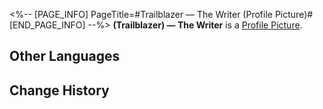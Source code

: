 <%-- [PAGE_INFO]
PageTitle=#Trailblazer — The Writer (Profile Picture)#
[END_PAGE_INFO] --%>
{{Item Infobox
|title       = (Trailblazer) &mdash; The Writer
|id          = 202036
|image       = Profile Picture (Trailblazer) &mdash; The Writer.png{{subst:void|<!--$UPLOAD:<<SpriteOutput/ItemFigures/AvatarHead/IconHead_202036.png>-<Profile Picture (Trailblazer) — The Writer.png>-<Item Icons>>-->}}
|type        = Profile Picture
|invCategory = 
|rarity      = 4
|effect      = 
|description = (Trailblazer), who writes the future.
|source1     = [[Avatar reward obtained by reading the Admin Notes in "As I've Written."]]
}}
{{Description|''"The wheel of fate will turn once more. Let us go forth &mdash; we will leave our mark on future stories!"''}}
'''(Trailblazer) &mdash; The Writer''' is a [[Profile Picture]].

==Other Languages==
{{Other Languages
|en   = (Trailblazer) &mdash; The Writer
|zhs  = (开拓者)•执笔
|zht  = (開拓者)•執筆
|ja   = (開拓者)・執筆者
|ko   = (개척자)•집필
|es   = (Trazacaminos) - {{MC|f=Escritora|m=Escritor}}
|fr   = ({{MC|m=Pionnier|f=Pionnière}}) &mdash; L'écrivain
|ru   = (Первопроходец): Писатель
|th   = (ผู้บุกเบิก) - ผู้เขียน
|vi   = (Nhà Khai Phá) - Người Chấp Bút
|de   = (Trailblazer), {{MC|f=Autorin|m=Autor}}
|id   = (Trailblazer): Penulis
|pt   = (Desbrava{{MC|m=dor|f=dora}}) &mdash; {{MC|m=O Escritor|f=A Escritora}}
}}

==Change History==
{{Change History|3.4}}